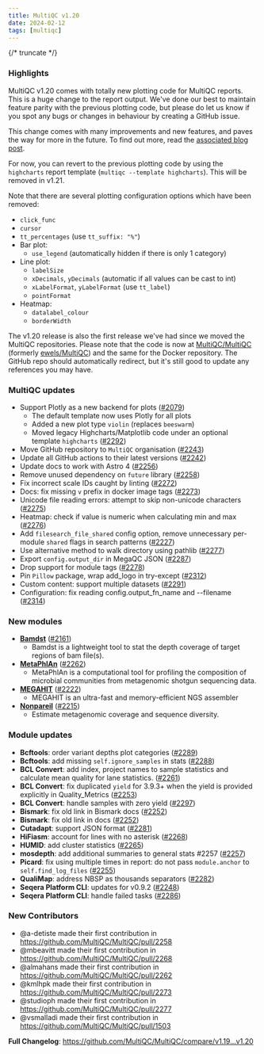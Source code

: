 ---
title: MultiQC v1.20
date: 2024-02-12
tags: [multiqc]
---

{/* truncate */}

### Highlights

MultiQC v1.20 comes with totally new plotting code for MultiQC reports. This is a huge change to the report output. We've done our best to maintain feature parity with the previous plotting code, but please do let us know if you spot any bugs or changes in behaviour by creating a GitHub issue.

This change comes with many improvements and new features, and paves the way for more in the future. To find out more, read the [associated blog post](https://seqera.io/blog/multiqc-plotly/).

For now, you can revert to the previous plotting code by using the `highcharts` report template (`multiqc --template highcharts`). This will be removed in v1.21.

Note that there are several plotting configuration options which have been removed:

- `click_func`
- `cursor`
- `tt_percentages` (use `tt_suffix: "%"`)
- Bar plot:
  - `use_legend` (automatically hidden if there is only 1 category)
- Line plot:
  - `labelSize`
  - `xDecimals`, `yDecimals` (automatic if all values can be cast to int)
  - `xLabelFormat`, `yLabelFormat` (use `tt_label`)
  - `pointFormat`
- Heatmap:
  - `datalabel_colour`
  - `borderWidth`

The v1.20 release is also the first release we've had since we moved the MultiQC repositories. Please note that the code is now at [MultiQC/MultiQC](https://github.com/MultiQC/MultiQC) (formerly [ewels/MultiQC](https://github.com/ewels/MultiQC)) and the same for the Docker repository. The GitHub repo should automatically redirect, but it's still good to update any references you may have.

### MultiQC updates

- Support Plotly as a new backend for plots ([#2079](https://github.com/MultiQC/MultiQC/pull/2079))
  - The default template now uses Plotly for all plots
  - Added a new plot type `violin` (replaces `beeswarm`)
  - Moved legacy Highcharts/Matplotlib code under an optional template `highcharts`
    ([#2292](https://github.com/MultiQC/MultiQC/pull/2292))
- Move GitHub repository to `MultiQC` organisation ([#2243](https://github.com/MultiQC/MultiQC/pull/2243))
- Update all GitHub actions to their latest versions ([#2242](https://github.com/ewels/MultiQC/pull/2242))
- Update docs to work with Astro 4 ([#2256](https://github.com/MultiQC/MultiQC/pull/2256))
- Remove unused dependency on `future` library ([#2258](https://github.com/MultiQC/MultiQC/pull/2258))
- Fix incorrect scale IDs caught by linting ([#2272](https://github.com/MultiQC/MultiQC/pull/2272))
- Docs: fix missing `v` prefix in docker image tags ([#2273](https://github.com/MultiQC/MultiQC/pull/2273))
- Unicode file reading errors: attempt to skip non-unicode characters ([#2275](https://github.com/MultiQC/MultiQC/pull/2275))
- Heatmap: check if value is numeric when calculating min and max ([#2276](https://github.com/MultiQC/MultiQC/pull/2276))
- Add `filesearch_file_shared` config option, remove unnecessary per-module `shared` flags in search patterns ([#2227](https://github.com/ewels/MultiQC/pull/2227))
- Use alternative method to walk directory using pathlib ([#2277](https://github.com/MultiQC/MultiQC/pull/2277))
- Export `config.output_dir` in MegaQC JSON ([#2287](https://github.com/MultiQC/MultiQC/pull/2287))
- Drop support for module tags ([#2278](https://github.com/MultiQC/MultiQC/pull/2278))
- Pin `Pillow` package, wrap add_logo in try-except ([#2312](https://github.com/MultiQC/MultiQC/pull/2312))
- Custom content: support multiple datasets ([#2291](https://github.com/MultiQC/MultiQC/pull/2291))
- Configuration: fix reading config.output_fn_name and --filename ([#2314](https://github.com/MultiQC/MultiQC/pull/2314))

### New modules

- [**Bamdst**](https://https://github.com/shiquan/bamdst) ([#2161](https://github.com/MultiQC/MultiQC/pull/2161))
  - Bamdst is a lightweight tool to stat the depth coverage of target regions of bam file(s).
- [**MetaPhlAn**](https://github.com/biobakery/MetaPhlAn) ([#2262](https://github.com/MultiQC/MultiQC/pull/2262))
  - MetaPhlAn is a computational tool for profiling the composition of microbial communities from metagenomic shotgun sequencing data.
- [**MEGAHIT**](https://github.com/voutcn/megahit) ([#2222](https://github.com/ewels/MultiQC/pull/2222))
  - MEGAHIT is an ultra-fast and memory-efficient NGS assembler
- [**Nonpareil**](https://github.com/lmrodriguezr/nonpareil) ([#2215](https://github.com/MultiQC/MultiQC/pull/2215))
  - Estimate metagenomic coverage and sequence diversity.

### Module updates

- **Bcftools**: order variant depths plot categories ([#2289](https://github.com/MultiQC/MultiQC/pull/2289))
- **Bcftools**: add missing `self.ignore_samples` in stats ([#2288](https://github.com/MultiQC/MultiQC/pull/2288))
- **BCL Convert**: add index, project names to sample statistics and calculate mean quality for lane statistics. ([#2261](https://github.com/MultiQC/MultiQC/pull/2261))
- **BCL Convert**: fix duplicated `yield` for 3.9.3+ when the yield is provided explicitly in Quality_Metrics ([#2253](https://github.com/MultiQC/MultiQC/pull/2253))
- **BCL Convert**: handle samples with zero yield ([#2297](https://github.com/MultiQC/MultiQC/pull/2297))
- **Bismark**: fix old link in Bismark docs ([#2252](https://github.com/MultiQC/MultiQC/pull/2252))
- **Bismark**: fix old link in docs ([#2252](https://github.com/MultiQC/MultiQC/pull/2252))
- **Cutadapt**: support JSON format ([#2281](https://github.com/MultiQC/MultiQC/pull/2281))
- **HiFiasm**: account for lines with no asterisk ([#2268](https://github.com/MultiQC/MultiQC/pull/2268))
- **HUMID**: add cluster statistics ([#2265](https://github.com/MultiQC/MultiQC/pull/2265))
- **mosdepth**: add additional summaries to general stats #2257 ([#2257](https://github.com/MultiQC/MultiQC/pull/2257))
- **Picard**: fix using multiple times in report: do not pass `module.anchor` to `self.find_log_files` ([#2255](https://github.com/MultiQC/MultiQC/pull/2255))
- **QualiMap**: address NBSP as thousands separators ([#2282](https://github.com/MultiQC/MultiQC/pull/2282))
- **Seqera Platform CLI**: updates for v0.9.2 ([#2248](https://github.com/MultiQC/MultiQC/pull/2248))
- **Seqera Platform CLI**: handle failed tasks ([#2286](https://github.com/MultiQC/MultiQC/pull/2286))

### New Contributors
* @a-detiste made their first contribution in https://github.com/MultiQC/MultiQC/pull/2258
* @mbeavitt made their first contribution in https://github.com/MultiQC/MultiQC/pull/2268
* @almahans made their first contribution in https://github.com/MultiQC/MultiQC/pull/2262
* @kmlhpk made their first contribution in https://github.com/MultiQC/MultiQC/pull/2273
* @studioph made their first contribution in https://github.com/MultiQC/MultiQC/pull/2277
* @vsmalladi made their first contribution in https://github.com/MultiQC/MultiQC/pull/1503

**Full Changelog**: https://github.com/MultiQC/MultiQC/compare/v1.19...v1.20
